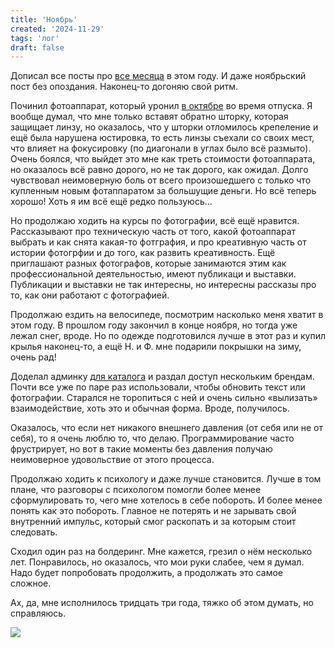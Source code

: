 ```yaml
---
title: 'Ноябрь'
created: '2024-11-29'
tags: 'лог'
draft: false
---
```


Дописал все посты про [все месяца](/#b-writings) в этом году. И даже ноябрьский пост без опоздания. Наконец-то догоняю свой ритм.

Починил фотоаппарат, который уронил [в октябре](/posts/2024/october) во время отпуска. Я вообще думал, что мне только вставят обратно шторку, которая защищает линзу, но оказалось, что у шторки отломилось крепеление и ещё была нарушена юстировка, то есть линзы съехали со своих мест, что влияет на фокусировку (по диагонали в углах было всё размыто). Очень боялся, что выйдет это мне как треть стоимости фотоаппарата, но оказалось всё равно дорого, но не так дорого, как ожидал. Долго чувствовал неимоверную боль от всего произошедшего с только что купленным новым фотаппаратом за большущие деньги. Но всё теперь хорошо! Хоть я им всё ещё редко пользуюсь...

Но продолжаю ходить на курсы по фотографии, всё ещё нравится. Рассказывают про техническую часть от того, какой фотоаппарат выбрать и как снята какая-то фотграфия, и про креативную часть от истории фотогрфии и до того, как развить креативность. Ещё приглашают разных фотографов, которые занимаются этим как профессиональной деятельностью, имеют публикаци и выставки. Публикации и выставки не так интересны, но интересны рассказы про то, как они работают с фотографией.

Продолжаю ездить на велосипеде, посмотрим насколько меня хватит в этом году. В прошлом году закончил в конце ноября, но тогда уже лежал снег, вроде. Но по одежде подготовился лучше в этот раз и купил крылья наконец-то, а ещё Н. и Ф. мне подарили покрышки на зиму, очень рад!

Доделал админку [для каталога](https://russianstreetwear.club) и раздал доступ нескольким брендам. Почти все уже по паре раз использовали, чтобы обновить текст или фотографии. Старался не торопиться с ней и очень сильно «вылизать» взаимодействие, хоть это и обычная форма. Вроде, получилось.

Оказалось, что если нет никакого внешнего давления (от себя или не от себя), то я очень люблю то, что делаю. Программирование часто фрустрирует, но вот в такие моменты без давления получаю неимоверное удовольствие от этого процесса.

Продолжаю ходить к психологу и даже лучше становится. Лучше в том плане, что разговоры с психологом помогли более менее сформулировать то, чего мне хотелось в себе побороть. И более менее понять как это побороть. Главное не потерять и не зарывать свой внутренний импульс, который смог раскопать и за которым стоит следовать.

Сходил один раз на болдеринг. Мне кажется, грезил о нём несколько лет. Понравилось, но оказалось, что мои руки слабее, чем я думал. Надо будет попробовать продолжить, а продолжать это самое сложное.

Ах, да, мне исполнилось тридцать три года, тяжко об этом думать, но справляюсь.

![](/img/november/night-ride.jpeg)
